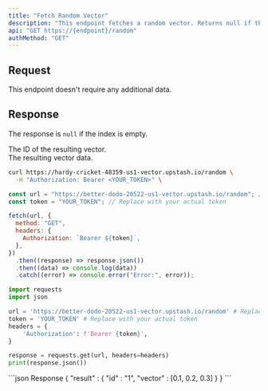 ```yaml
---
title: "Fetch Random Vector"
description: "This endpoint fetches a random vector. Returns null if the index is empty."
api: "GET https://{endpoint}/random"
authMethod: "GET"
---
```


## Request

This endpoint doesn't require any additional data.

## Response

The response is `null` if the index is empty.

<ResponseField name="id" type="string" required>
  The ID of the resulting vector. <br />
</ResponseField>
<ResponseField name="vector" type="number[]">
  The resulting vector data.
</ResponseField>

<RequestExample>

```sh curl
curl https://hardy-cricket-48359-us1-vector.upstash.io/random \
  -H "Authorization: Bearer <YOUR_TOKEN>" \
```

```js Node
const url = "https://better-dodo-20522-us1-vector.upstash.io/random"; // Replace with your index endpoint.
const token = "YOUR_TOKEN"; // Replace with your actual token

fetch(url, {
  method: "GET",
  headers: {
    Authorization: `Bearer ${token}`,
  },
})
  .then((response) => response.json())
  .then((data) => console.log(data))
  .catch((error) => console.error("Error:", error));
```

```python Python
import requests
import json

url = 'https://better-dodo-20522-us1-vector.upstash.io/random' # Replace with your index endpoint.
token = 'YOUR_TOKEN' # Replace with your actual token
headers = {
    'Authorization': f'Bearer {token}',
}

response = requests.get(url, headers=headers)
print(response.json())
```

</RequestExample>

<ResponseExample>
```json Response
{
  "result" : {
    "id" : "1",
    "vector" : [0.1, 0.2, 0.3]
  }
}
```

</ResponseExample>
